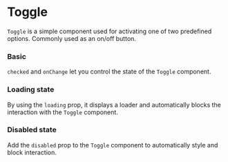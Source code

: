
# Toggle

`Toggle` is a simple component used for activating one of two predefined options. Commonly used as an on/off button.

### Basic

`checked` and `onChange` let you control the state of the `Toggle` component.

<Canvas withSource="open">
    <Story id="components-toggle--basic" />
</Canvas>

### Loading state

By using the `loading` prop, it displays a loader and automatically blocks the interaction with the `Toggle` component.

<Canvas>
    <Story id="components-toggle--loading" />
</Canvas>

### Disabled state

Add the `disabled` prop to the `Toggle` component to automatically style and block interaction.

<Canvas>
    <Story id="components-toggle--disabled" />
</Canvas>
